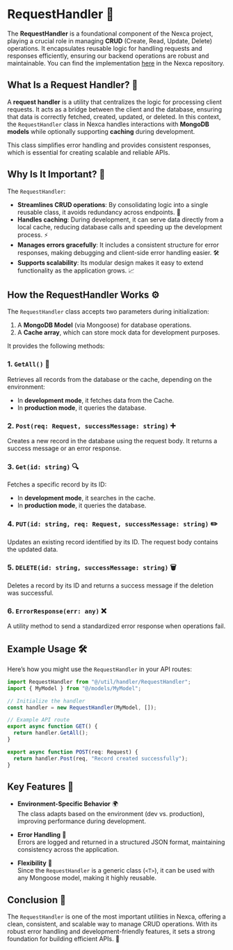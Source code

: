 # RequestHandler 📄

The **RequestHandler** is a foundational component of the Nexca project, playing a crucial role in managing **CRUD** (Create, Read, Update, Delete) operations. It encapsulates reusable logic for handling requests and responses efficiently, ensuring our backend operations are robust and maintainable. You can find the implementation [here](https://github.com/nexca/repository) in the Nexca repository.

## What Is a Request Handler? 🤔

A **request handler** is a utility that centralizes the logic for processing client requests. It acts as a bridge between the client and the database, ensuring that data is correctly fetched, created, updated, or deleted. In this context, the `RequestHandler` class in Nexca handles interactions with **MongoDB models** while optionally supporting **caching** during development.

This class simplifies error handling and provides consistent responses, which is essential for creating scalable and reliable APIs.


## Why Is It Important? 🌟

The `RequestHandler`:

- **Streamlines CRUD operations**: By consolidating logic into a single reusable class, it avoids redundancy across endpoints. 🔄
- **Handles caching**: During development, it can serve data directly from a local cache, reducing database calls and speeding up the development process. ⚡
- **Manages errors gracefully**: It includes a consistent structure for error responses, making debugging and client-side error handling easier. 🛠️
- **Supports scalability**: Its modular design makes it easy to extend functionality as the application grows. 📈

## How the RequestHandler Works ⚙️

The `RequestHandler` class accepts two parameters during initialization:

1. A **MongoDB Model** (via Mongoose) for database operations.
2. A **Cache array**, which can store mock data for development purposes.

It provides the following methods:

### 1. `GetAll()` 📂
Retrieves all records from the database or the cache, depending on the environment:
- In **development mode**, it fetches data from the Cache.
- In **production mode**, it queries the database.

### 2. `Post(req: Request, successMessage: string)` ➕
Creates a new record in the database using the request body. It returns a success message or an error response.

### 3. `Get(id: string)` 🔍
Fetches a specific record by its ID:
- In **development mode**, it searches in the cache.
- In **production mode**, it queries the database.

### 4. `PUT(id: string, req: Request, successMessage: string)` ✏️
Updates an existing record identified by its ID. The request body contains the updated data.

### 5. `DELETE(id: string, successMessage: string)` 🗑️
Deletes a record by its ID and returns a success message if the deletion was successful.

### 6. `ErrorResponse(err: any)` ❌
A utility method to send a standardized error response when operations fail.



## Example Usage 🛠️

Here’s how you might use the `RequestHandler` in your API routes:

```javascript
import RequestHandler from "@/util/handler/RequestHandler";
import { MyModel } from "@/models/MyModel";

// Initialize the handler
const handler = new RequestHandler(MyModel, []);

// Example API route
export async function GET() {
  return handler.GetAll();
}

export async function POST(req: Request) {
  return handler.Post(req, "Record created successfully");
}
```

## Key Features 🔑

- **Environment-Specific Behavior** 🌍  
  The class adapts based on the environment (dev vs. production), improving performance during development.

- **Error Handling** 🚨  
  Errors are logged and returned in a structured JSON format, maintaining consistency across the application.

- **Flexibility** 🧩  
  Since the `RequestHandler` is a generic class (`<T>`), it can be used with any Mongoose model, making it highly reusable.


## Conclusion 🎯

The `RequestHandler` is one of the most important utilities in Nexca, offering a clean, consistent, and scalable way to manage CRUD operations. With its robust error handling and development-friendly features, it sets a strong foundation for building efficient APIs. 🚀